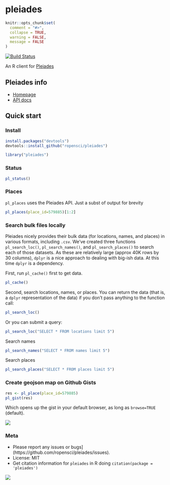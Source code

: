 pleiades
=======

```r
knitr::opts_chunk$set(
  comment = "#>",
  collapse = TRUE,
  warning = FALSE, 
  message = FALSE
)
```

[![Build Status](https://api.travis-ci.org/ropensci/pleiades.png)](https://travis-ci.org/ropensci/pleiades)

An R client for [Pleiades](http://pleiades.stoa.org/home)

## Pleiades info

+ [Homepage](http://pleiades.stoa.org/home)
+ [API docs](http://api.pleiades.stoa.org/)

## Quick start

### Install

```r
install.packages("devtools")
devtools::install_github("ropensci/pleiades")
```

```r
library("pleiades")
```

### Status

```r
pl_status()
```

### Places

`pl_places` uses the Pleiades API. Just a subst of output for brevity

```r
pl_places(place_id=579885)[1:2]
```

### Search bulk files locally

Pleiades nicely provides their bulk data (for locations, names, and places) in various formats, including `.csv`. We've created three functions `pl_search_loc()`, `pl_search_names()`, and `pl_search_places()` to search each of those datasets. As these are relatively large (approx 40K rows by 30 columns), `dplyr` is a nice approach to dealing with big-ish data. At this time `dplyr` is a dependency. 

First, run `pl_cache()` first to get data. 

```r
pl_cache()
```

Second, search locations, names, or places. You can return the data (that is, a `dplyr` representation of the data) if you don't pass anything to the function call:

```r
pl_search_loc()
```

Or you can submit a query:

```r
pl_search_loc("SELECT * FROM locations limit 5")
```

Search names

```r
pl_search_names("SELECT * FROM names limit 5")
```

Search places

```r
pl_search_places("SELECT * FROM places limit 5")
```

### Create geojson map on Github Gists

```r
res <- pl_place(place_id=579885)
pl_gist(res)
```

Which opens up the gist in your default browser, as long as `browse=TRUE` (default).

![](http://f.cl.ly/items/251s021t0c020u0K3942/Screen%20Shot%202014-07-31%20at%2010.34.02%20AM.png)

### Meta

* Please report any issues or bugs](https://github.com/ropensci/pleiades/issues).
* License: MIT
* Get citation information for `pleiades` in R doing `citation(package = 'pleiades')`

[![](http://ropensci.org/public_images/github_footer.png)](http://ropensci.org)
